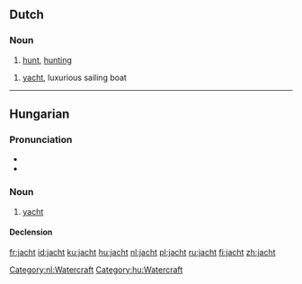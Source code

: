 ==Dutch==
===Noun===
{{nl-noun|g1=f|g2=m|*|*}}
# [[hunt]], [[hunting]]

{{nl-noun|g=n||*}}
# [[yacht]], luxurious sailing boat

[[Category:nl:Watercraft]]

----

==Hungarian==

===Pronunciation===
* {{IPA|/ˈjɒχt/|lang=hu}}
* {{hyphenation|jacht}}

===Noun===
{{hu-noun|ok}}

# [[yacht]] {{gloss|luxurious sailing boat}}

====Declension====
{{hu-decl-ok|jach|t|ot}}{{hu-pos-otok|jacht|j|jai}}

[[Category:hu:Watercraft]]

[[fr:jacht]]
[[id:jacht]]
[[ku:jacht]]
[[hu:jacht]]
[[nl:jacht]]
[[pl:jacht]]
[[ru:jacht]]
[[fi:jacht]]
[[zh:jacht]]